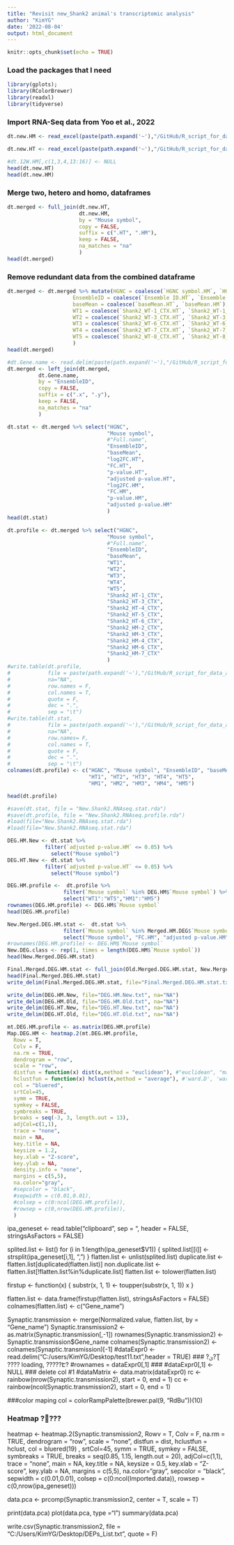 ```yaml
---
title: "Revisit new_Shank2 animal's transcriptomic analysis"
author: "KimYG"
date: '2022-08-04'
output: html_document
---
```


```r
knitr::opts_chunk$set(echo = TRUE)
```

### Load the packages that I need
```r
library(gplots);
library(RColorBrewer)
library(readxl)
library(tidyverse)
```

### Import RNA-Seq data from Yoo et al., 2022
```r
dt.new.HM <- read_excel(paste(path.expand('~'),"/GitHub/R_script_for_data_analysis/RNA-Sequencing/Shank2/Supplementary table 1.xlsx", sep = "", collapse = NULL), sheet = "Shank2-HM-CTX", range = "A4:S13552")

dt.new.HT <- read_excel(paste(path.expand('~'),"/GitHub/R_script_for_data_analysis/RNA-Sequencing/Shank2/Supplementary table 1.xlsx", sep = "", collapse = NULL), sheet = "Shank2-HT-CTX", range = "A4:R13904")

#dt.12W.HM[,c(1,3,4,13:16)] <- NULL
head(dt.new.HT)
head(dt.new.HM)
```

### Merge two, hetero and homo, dataframes 
```r
dt.merged <- full_join(dt.new.HT,
                       dt.new.HM,
                       by = "Mouse symbol",
                       copy = FALSE,
                       suffix = c(".HT", ".HM"),
                       keep = FALSE,
                       na_matches = "na"
                       )
head(dt.merged)
```

### Remove redundant  data from the combined dataframe
```r
dt.merged <- dt.merged %>% mutate(HGNC = coalesce(`HGNC symbol.HM`, `HGNC symbol.HT`),
                     EnsembleID = coalesce(`Ensemble ID.HT`, `Ensemble ID.HM`),
                     baseMean = coalesce(`baseMean.HT`, `baseMean.HM`),
                     WT1 = coalesce(`Shank2_WT-1_CTX.HT`, `Shank2_WT-1_CTX.HM`),
                     WT2 = coalesce(`Shank2_WT-3_CTX.HT`, `Shank2_WT-3_CTX.HM`),
                     WT3 = coalesce(`Shank2_WT-6_CTX.HT`, `Shank2_WT-6_CTX.HM`),
                     WT4 = coalesce(`Shank2_WT-7_CTX.HT`, `Shank2_WT-7_CTX.HM`),
                     WT5 = coalesce(`Shank2_WT-8_CTX.HT`, `Shank2_WT-8_CTX.HM`),
                     )
head(dt.merged)
```


```r
#dt.Gene.name <- read.delim(paste(path.expand('~'),"/GitHub/R_script_for_data_analysis/RNA-Sequencing/Shank2/Gene name.txt"), header = T, col.names= c("EnsembleID", "Full name", "Species"))
dt.merged <- left_join(dt.merged, 
          dt.Gene.name, 
          by = "EnsembleID", 
          copy = FALSE,
          suffix = c(".x", ".y"),
          keep = FALSE,
          na_matches = "na"
          )
```


```r
dt.stat <- dt.merged %>% select("HGNC", 
                                "Mouse symbol",
                                #"Full.name",
                                "EnsembleID", 
                                "baseMean", 
                                "log2FC.HT", 
                                "FC.HT", 
                                "p-value.HT", 
                                "adjusted p-value.HT", 
                                "log2FC.HM", 
                                "FC.HM", 
                                "p-value.HM", 
                                "adjusted p-value.HM"
                                )
head(dt.stat)
```

```r
dt.profile <- dt.merged %>% select("HGNC", 
                                "Mouse symbol",
                                #"Full.name",
                                "EnsembleID", 
                                "baseMean", 
                                "WT1", 
                                "WT2", 
                                "WT3", 
                                "WT4", 
                                "WT5", 
                                "Shank2_HT-1_CTX", 
                                "Shank2_HT-3_CTX", 
                                "Shank2_HT-4_CTX",
                                "Shank2_HT-5_CTX", 
                                "Shank2_HT-6_CTX", 
                                "Shank2_HM-2_CTX", 
                                "Shank2_HM-3_CTX",
                                "Shank2_HM-4_CTX",
                                "Shank2_HM-6_CTX",
                                "Shank2_HM-7_CTX"
                                )
#write.table(dt.profile, 
#            file = paste(path.expand('~'),"/GitHub/R_script_for_data_analysis/RNA-Sequencing/Shank2/New_Shank2_merged_profile.txt"), 
#            na="NA", 
#            row.names = F, 
#            col.names = T, 
#            quote = F, 
#            dec = ".", 
#            sep = "\t")
#write.table(dt.stat, 
#            file = paste(path.expand('~'),"/GitHub/R_script_for_data_analysis/RNA-Sequencing/Shank2/New_Shank2_merged_stat.txt"), 
#            na="NA", 
#            row.names= F, 
#            col.names = T, 
#            quote = F, 
#            dec = ".", 
#            sep = "\t")
colnames(dt.profile) <- c("HGNC", "Mouse symbol", "EnsembleID", "baseMean", "WT1", "WT2", "WT3", "WT4", "WT5",
                          "HT1", "HT2", "HT3", "HT4", "HT5",
                          "HM1", "HM2", "HM3", "HM4", "HM5")

head(dt.profile)
```


```r
#save(dt.stat, file = "New.Shank2.RNAseq.stat.rda")
#save(dt.profile, file = "New.Shank2.RNAseq.profile.rda")
#load(file="New.Shank2.RNAseq.stat.rda")
#load(file="New.Shank2.RNAseq.stat.rda")
```

```r
DEG.HM.New <- dt.stat %>% 
            filter(`adjusted p-value.HM` <= 0.05) %>% 
              select("Mouse symbol")
DEG.HT.New <- dt.stat %>% 
            filter(`adjusted p-value.HT` <= 0.05) %>% 
              select("Mouse symbol")
```

```r
DEG.HM.profile <-  dt.profile %>% 
                  filter(`Mouse symbol` %in% DEG.HM$`Mouse symbol`) %>% 
                  select("WT1":"WT5","HM1":"HM5")
rownames(DEG.HM.profile) <- DEG.HM$`Mouse symbol`
head(DEG.HM.profile)
```

```r
New.Merged.DEG.HM.stat <-  dt.stat %>% 
                  filter(`Mouse symbol` %in% Merged.HM.DEG$`Mouse symbol`) %>% 
                  select("Mouse symbol", "FC.HM", "adjusted p-value.HM")
#rownames(DEG.HM.profile) <- DEG.HM$`Mouse symbol`
New.DEG.class <- rep(1, times = length(DEG.HM$`Mouse symbol`))
head(New.Merged.DEG.HM.stat)
```

```r
Final.Merged.DEG.HM.stat <- full_join(Old.Merged.DEG.HM.stat, New.Merged.DEG.HM.stat, by = "Mouse symbol", copy = FALSE, suffix = c(".old", ".new"), keep = FALSE, na_matches ="na")
head(Final.Merged.DEG.HM.stat)
write_delim(Final.Merged.DEG.HM.stat, file="Final.Merged.DEG.HM.stat.txt", na="NA")
```

```r
write_delim(DEG.HM.New, file="DEG.HM.New.txt", na="NA")
write_delim(DEG.HM.Old, file="DEG.HM.Old.txt", na="NA")
write_delim(DEG.HT.New, file="DEG.HT.New.txt", na="NA")
write_delim(DEG.HT.Old, file="DEG.HT.Old.txt", na="NA")
```

```r
mt.DEG.HM.profile <- as.matrix(DEG.HM.profile)
Map.DEG.HM <- heatmap.2(mt.DEG.HM.profile, 
  Rowv = T, 
  Colv = F,
  na.rm = TRUE,
  dendrogram = "row",
  scale = "row",
  distfun = function(x) dist(x,method = "euclidean"), #"euclidean", "maximum", "manhattan", "canberra", "binary" or "minkowski" 
  hclustfun = function(x) hclust(x,method = "average"), #'ward.D', 'ward.D2', 'single', 'complete', 'average', 'mcquitty', 'median' or 'centroid'
  col = "bluered", 
  srtCol=45,
  symm = TRUE,
  symkey = FALSE,
  symbreaks = TRUE,
  breaks = seq(-3, 3, length.out = 13),
  adjCol=c(1,1), 
  trace = "none",
  main = NA,
  key.title = NA, 
  keysize = 1.2, 
  key.xlab = "Z-score", 
  key.ylab = NA, 
  density.info = "none",
  margins = c(5,5),
  na.color="gray",
  #sepcolor = "black", 
  #sepwidth = c(0.01,0.01), 
  #colsep = c(0:ncol(DEG.HM.profile)),
  #rowsep = c(0,nrow(DEG.HM.profile)),
  )
```


ipa_geneset <- read.table("clipboard", sep = "\t", header = FALSE, stringsAsFactors = FALSE)

splited.list <- list()
for (i in 1:length(ipa_geneset$V1)) {
    splited.list[[i]] <- strsplit(ipa_geneset[i,1], ",") 
}
flatten.list <- unlist(splited.list)
duplicate.list <- flatten.list[duplicated(flatten.list)]
non.duplicate.list <- flatten.list[!flatten.list%in%duplicate.list]
flatten.list <- tolower(flatten.list)

firstup <- function(x) {
   substr(x, 1, 1) <- toupper(substr(x, 1, 1))
x
}

flatten.list <- data.frame(firstup(flatten.list), stringsAsFactors = FALSE)
colnames(flatten.list) <- c("Gene_name")


Synaptic.transmission <- merge(Normalized.value, flatten.list, by = "Gene_name")
Synaptic.transmission2 <- as.matrix(Synaptic.transmission[,-1])
rownames(Synaptic.transmission2) <- Synaptic.transmission$Gene_name
colnames(Synaptic.transmission2) <- colnames(Synaptic.transmission)[-1]
#dataExpr0 <- read.delim("C:/users/KimYG/Desktop/test11.txt",header = TRUE) ### ?ؽ?Ʈ ???? loading, ?????Է?
#rownames = dataExpr0[,1] ### 
#dataExpr0[,1] <- NULL ### delete col #1
#dataMatrix <- data.matrix(dataExpr0)
rc <- rainbow(nrow(Synaptic.transmission2), start = 0, end = 1)
cc <- rainbow(ncol(Synaptic.transmission2), start = 0, end = 1)

###color maping col = colorRampPalette(brewer.pal(9, "RdBu"))(10)


### Heatmap ?׸???
heatmap <- heatmap.2(Synaptic.transmission2, 
  Rowv = T, 
  Colv = F,
  na.rm = TRUE,
  dendrogram = "row",
  scale = "none",
  distfun = dist,
  hclustfun = hclust, 
  col = bluered(19) , 
  srtCol=45,
  symm = TRUE,
  symkey = FALSE,
  symbreaks = TRUE,
  breaks = seq(0.85, 1.15, length.out = 20),
  adjCol=c(1,1), 
  trace = "none",
  main = NA,
  key.title = NA, 
  keysize = 0.5, 
  key.xlab = "Z-score", 
  key.ylab = NA, 
  margins = c(5,5),
  na.color="gray",
  sepcolor = "black", 
  sepwidth = c(0.01,0.01), 
  colsep = c(0:ncol(Imported.data)),
  rowsep = c(0,nrow(ipa_geneset)))

data.pca <- prcomp(Synaptic.transmission2, center = T, scale = T)

print(data.pca)
plot(data.pca, type ="l")
summary(data.pca)

write.csv(Synaptic.transmission2, file = "C:/Users/KimYG/Desktop/DEPs_List.txt", quote = F)



